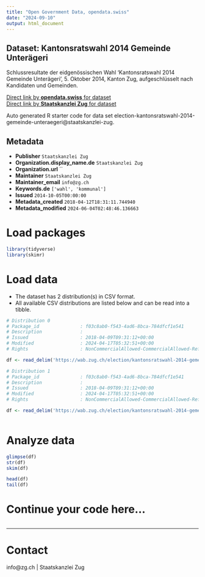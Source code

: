 ```yaml
---
title: "Open Government Data, opendata.swiss"
date: "2024-09-10"
output: html_document
---
```


## Dataset: Kantonsratswahl 2014 Gemeinde Unterägeri

Schlussresultate der eidgenössischen Wahl 'Kantonsratswahl 2014 Gemeinde Unterägeri', 5. Oktober 2014, Kanton Zug, aufgeschlüsselt nach Kandidaten und Gemeinden.

[Direct link by **opendata.swiss** for dataset](https://opendata.swiss/de/dataset/kantonsratswahl-2014-gemeinde-unterageri)<br>
[Direct link by **Staatskanzlei Zug** for dataset](https://wab.zug.ch/election/kantonsratswahl-2014-gemeinde-unteraegeri/data)

Auto generated R starter code for data set election-kantonsratswahl-2014-gemeinde-unteraegeri@staatskanzlei-zug.

## Metadata

- **Publisher** `Staatskanzlei Zug`
- **Organization.display_name.de** `Staatskanzlei Zug`
- **Organization.url** ``
- **Maintainer** `Staatskanzlei Zug`
- **Maintainer_email** `info@zg.ch`
- **Keywords.de** `['wahl', 'kommunal']`
- **Issued** `2014-10-05T00:00:00`
- **Metadata_created** `2018-04-12T18:31:11.744940`
- **Metadata_modified** `2024-06-04T02:48:46.136663`


# Load packages

```r

library(tidyverse)
library(skimr)

```

# Load data

-   The dataset has 2 distribution(s) in CSV format.
-   All available CSV distributions are listed below and can be read into a tibble.

```r

# Distribution 0
# Package_id               : f03c8ab0-f543-4ad6-8bca-784dfcf1e541
# Description              : 
# Issued                   : 2018-04-09T09:31:12+00:00
# Modified                 : 2024-04-17T05:32:51+00:00
# Rights                   : NonCommercialAllowed-CommercialAllowed-ReferenceRequired

df <- read_delim('https://wab.zug.ch/election/kantonsratswahl-2014-gemeinde-unteraegeri/data-csv')

# Distribution 1
# Package_id               : f03c8ab0-f543-4ad6-8bca-784dfcf1e541
# Description              : 
# Issued                   : 2018-04-09T09:31:12+00:00
# Modified                 : 2024-04-17T05:32:51+00:00
# Rights                   : NonCommercialAllowed-CommercialAllowed-ReferenceRequired

df <- read_delim('https://wab.zug.ch/election/kantonsratswahl-2014-gemeinde-unteraegeri/data-parties-csv')



```

# Analyze data

```r

glimpse(df)
str(df)
skim(df)

head(df)
tail(df)

```

# Continue your code here...

```r

```

------------------------------------------------------------------------

# Contact

info@zg.ch | Staatskanzlei Zug
